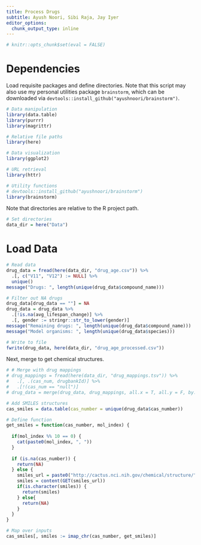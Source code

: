 ```yaml
---
title: Process Drugs
subtitle: Ayush Noori, Sibi Raja, Jay Iyer
editor_options: 
  chunk_output_type: inline
---
```


```r
# knitr::opts_chunk$set(eval = FALSE)
```

# Dependencies

Load requisite packages and define directories. Note that this script may also use my personal utilities package `brainstorm`, which can be downloaded via `devtools::install_github("ayushnoori/brainstorm")`.

```r
# Data manipulation
library(data.table)
library(purrr)
library(magrittr)

# Relative file paths
library(here)

# Data visualization
library(ggplot2)

# URL retrieval
library(httr)

# Utility functions
# devtools::install_github("ayushnoori/brainstorm")
library(brainstorm)
```

Note that directories are relative to the R project path.

```r
# Set directories
data_dir = here("Data")
```

# Load Data

```r
# Read data
drug_data = fread(here(data_dir, "drug_age.csv")) %>%
  .[, c("V11", "V12") := NULL] %>%
  unique()
message("Drugs: ", length(unique(drug_data$compound_name)))

# Filter out NA drugs
drug_data[drug_data == ""] = NA
drug_data = drug_data %>%
  .[!is.na(avg_lifespan_change)] %>%
  .[, gender := stringr::str_to_lower(gender)]
message("Remaining drugs: ", length(unique(drug_data$compound_name)))
message("Model organisms: ", length(unique(drug_data$species)))

# Write to file
fwrite(drug_data, here(data_dir, "drug_age_processed.csv"))
```

Next, merge to get chemical structures.

```r
# # Merge with drug mappings
# drug_mappings = fread(here(data_dir, "drug_mappings.tsv")) %>%
#   .[, .(cas_num, drugbankId)] %>%
#   .[!(cas_num == "null")]
# drug_data = merge(drug_data, drug_mappings, all.x = T, all.y = F, by.x = "cas_number", by.y = "cas_num", sort = F)

# Add SMILES structures
cas_smiles = data.table(cas_number = unique(drug_data$cas_number))

# Define function
get_smiles = function(cas_number, mol_index) {
  
  if(mol_index %% 10 == 0) {
    cat(paste0(mol_index, ", "))
  }
  
  if (is.na(cas_number)) {
    return(NA)
  } else {
    smiles_url = paste0("http://cactus.nci.nih.gov/chemical/structure/", cas_number, "/smiles")
    smiles = content(GET(smiles_url))
    if(is.character(smiles)) {
      return(smiles)
    } else{
      return(NA)
    }
  }
}

# Map over inputs
cas_smiles[, smiles := imap_chr(cas_number, get_smiles)]
```